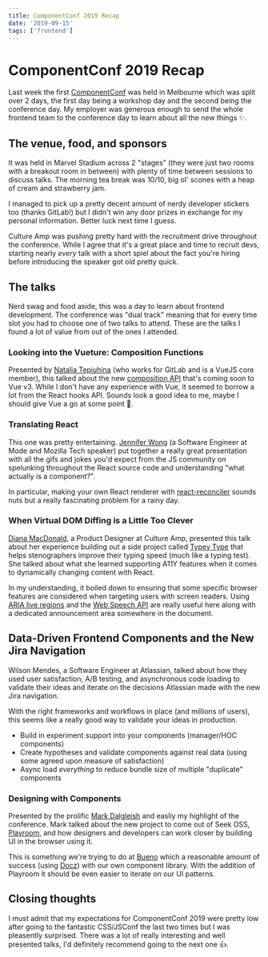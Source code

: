 ```yaml
---
title: ComponentConf 2019 Recap
date: '2019-09-15'
tags: ['frontend']
---
```


# ComponentConf 2019 Recap

Last week the first [ComponentConf](https://www.componentsconf.com.au) was held
in Melbourne which was split over 2 days, the first day being a workshop day and
the second being the conference day. My employer was generous enough to send the
whole frontend team to the conference day to learn about all the new things ✨.

## The venue, food, and sponsors

It was held in Marvel Stadium across 2 "stages" (they were just two rooms with a
breakout room in between) with plenty of time between sessions to discuss talks.
The morning tea break was 10/10, big ol' scones with a heap of cream and
strawberry jam.

I managed to pick up a pretty decent amount of nerdy developer stickers too
(thanks GitLab!) but I didn't win any door prizes in exchange for my personal
information. Better luck next time I guess.

Culture Amp was pushing pretty hard with the recruitment drive throughout the
conference. While I agree that it's a great place and time to recruit devs,
starting nearly _every_ talk with a short spiel about the fact you're hiring
before introducing the speaker got old pretty quick.

## The talks

Nerd swag and food aside, this was a day to learn about frontend development.
The conference was "dual track" meaning that for every time slot you had to
choose one of two talks to attend. These are the talks I found a lot of value
from out of the ones I attended.

### Looking into the Vueture: Composition Functions

Presented by [Natalia Tepiuhina](https://twitter.com/N_Tepluhina) (who works for
GitLab and is a VueJS core member), this talked about the new [composition API](https://vue-composition-api-rfc.netlify.com/)
that's coming soon to Vue v3. While I don't have any experience with Vue, it
seemed to borrow a lot from the React hooks API. Sounds look a good idea to me,
maybe I should give Vue a go at some point 🤔.

### Translating React

This one was pretty entertaining. [Jennifer Wong](https://twitter.com/mybluewristband)
(a Software Engineer at Mode and Mozilla Tech speaker) put together a really
great presentation with all the gifs and jokes you'd expect from the JS
community on spelunking throughout the React source code and understanding "what
actually is a component?".

In particular, making your own React renderer with
[react-reconciler](https://github.com/facebook/react/tree/master/packages/react-reconciler)
sounds nuts but a really fascinating problem for a rainy day.

### When Virtual DOM Diffing is a Little Too Clever

[Diana MacDonald](https://twitter.com/didoesdigital), a Product Designer at
Culture Amp, presented this talk about her experience building out a side
project called [Typey Type](https://didoesdigital.com/typey-type/) that helps
stenographers improve their typing speed (much like a typing test). She talked
about what she learned supporting A11Y features when it comes to dynamically
changing content with React.

In my understanding, it boiled down to ensuring that some specific browser
features are considered when targeting users with screen readers. Using
[ARIA live regions](https://developer.mozilla.org/en-US/docs/Web/Accessibility/ARIA/ARIA_Live_Regions) and the [Web Speech API](https://developer.mozilla.org/en-US/docs/Web/API/Web_Speech_API) are really useful here along with a dedicated announcement area somewhere in the
document.

## Data-Driven Frontend Components and the New Jira Navigation

Wilson Mendes, a Software Engineer at Atlassian, talked about how they used
user satisfaction, A/B testing, and asynchronous code loading to validate their
ideas and iterate on the decisions Atlassian made with the new Jira navigation.

With the right frameworks and workflows in place (and millions of users), this
seems like a really good way to validate your ideas in production.

- Build in experiment support into your components (manager/HOC components)
- Create hypotheses and validate components against real data (using some agreed
  upon measure of satisfaction)
- Async load _everything_ to reduce bundle size of multiple "duplicate" components

### Designing with Components

Presented by the prolific [Mark Dalgleish](https://twitter.com/markdalgleish)
and easliy my highlight of the conference. Mark talked about the new project to
come out of Seek OSS, [Playroom](https://github.com/seek-oss/playroom), and how
designers and developers can work closer by building UI in the browser using it.

This is something we're trying to do at [Bueno](https://www.buenosystems.com.au)
which a reasonable amount of success (using [Docz](https://docz.site)) with our
own component library. With the addition of Playroom it should be even easier
to iterate on our UI patterns.

## Closing thoughts

I must admit that my expectations for ComponentConf 2019 were pretty low after
going to the fantastic CSS/JSConf the last two times but I was pleasently
surprised. There was a lot of really interesting and well presented talks, I'd
definitely recommend going to the next one 👍.
